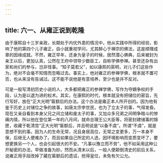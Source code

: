 ```yaml
---
---
---
```

title: 六一、从雍正说到乾隆
---




由于康熙自十三岁亲政，长期处于内忧外患的情况中，他从实践中所得的经验，影响了他的第四个儿子雍正，自小就重视学问，尤其醉心于禅宗的佛法，这是顺理成章的因缘成就。不然，雍正早年，还身为皇子的时候，居然潜心佛典，后来被封为亲王以后，更加认真，公然在王府中领导少数臣工，自称学佛参禅。甚至还杂有出家和尚们的参与，岂非怪事。“知子莫若父”，如以康熙的英明，对儿子们这些作为，绝对不会毫不知情而忽略过去。事实上，他对雍正的参禅学佛，根本就不置可否，也从来没有告诫过。这不能不说他是有意培养，至少也是并不反对。

可是一般写清初历史小说的人，大多都把雍正的参禅学佛，写作为夺嫡争权的手段，认为是以退为进的权术。其实，在康熙的时代，根本就没有把储位的密旨，先行写好，放在“正大光明”匾额后的办法。这个办法是雍正本人所开创的。因为他有鉴于历史上对储位之争的故事，如唐太宗李世民，也为了立太子的事，气得发昏。现在又亲自看到本身父兄之间立储和废太子的事，又加众多兄弟之间明争暗斗的惨痛内情，所以他在登位第一年的八月间，就命总理王公大臣等，将密封建储事的锦匣，收藏于乾清宫“正大光明”匾额后，并且明说是“以备不虞”。所谓“不虞”，就是意想不到的事。因为人的生命无常，况且身居高位，无常之变更多，万一本身不保，后继无人便难办了。而且如果自己所定的人选，因环境影响而变质变坏了，要想更换另一个人，也会引起很大的不安。“凡事以豫立而不劳”，他不如采用这种公开秘密的办法，早做准备为妙。然而从清末以后，一般人便颠倒清史的前后关系，说雍正用手段改掉了藏在匾额后的遗诏，抢得皇位，未免有欠公允。